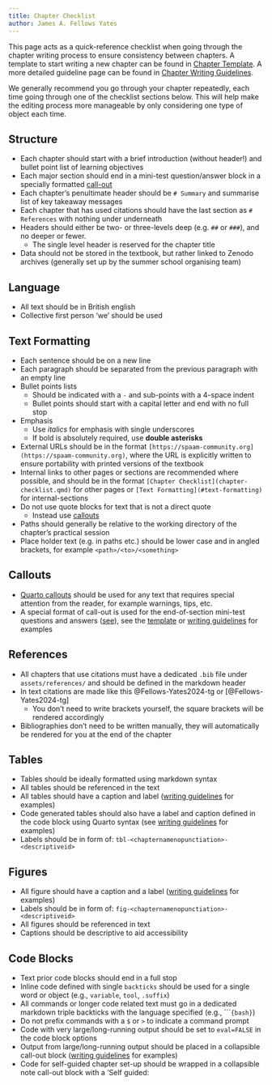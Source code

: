 ```yaml
---
title: Chapter Checklist
author: James A. Fellows Yates
---
```


This page acts as a quick-reference checklist when going through the chapter writing process to ensure consistency between chapters.
A template to start writing a new chapter can be found in [Chapter Template](chapter-template.qmd).
A more detailed guideline page can be found in [Chapter Writing Guidelines](chapter-writing-guidelines.qmd).

We generally recommend you go through your chapter repeatedly, each time going through one of the checklist sections below. 
This will help make the editing process more manageable by only considering one type of object each time.

## Structure

- Each chapter should start with a brief introduction (without header!) and bullet point list of learning objectives
- Each major section should end in a mini-test question/answer block in a specially formatted [call-out](#callouts)
- Each chapter's penultimate header should be `# Summary` and summarise list of key takeaway messages
- Each chapter that has used citations should have the last section as `# References` with nothing under underneath
- Headers should either be two- or three-levels deep (e.g. `##` or `###`), and no deeper or fewer.
    - The single level header is reserved for the chapter title
- Data should not be stored in the textbook, but rather linked to Zenodo archives (generally set up by the summer school organising team)

## Language

- All text should be in British english
- Collective first person 'we' should be used

## Text Formatting

- Each sentence should be on a new line
- Each paragraph should be separated from the previous paragraph with an empty line
- Bullet points lists 
    - Should be indicated with a `-` and sub-points with a 4-space indent
    - Bullet points should start with a capital letter and end with no full stop
- Emphasis
    - Use _italics_ for emphasis with single underscores
    - If bold is absolutely required, use **double asterisks**
- External URLs should be in the format `[https://spaam-community.org](https://spaam-community.org)`, where the URL is explicitly written to ensure portability with printed versions of the textbook
- Internal links to other pages or sections are recommended where possible, and should be in the format `[Chapter Checklist](chapter-checklist.qmd)` for other pages or `[Text Formatting](#text-formatting)` for internal-sections
- Do not use quote blocks for text that is not a direct quote
    - Instead use [callouts](#callouts)
- Paths should generally be relative to the working directory of the chapter's practical session
- Place holder text (e.g. in paths etc.) should be lower case and in angled brackets, for example `<path>/<to>/<something>`

## Callouts

- [Quarto callouts](https://quarto.org/docs/authoring/callouts.html) should be used for any text that requires special attention from the reader, for example warnings, tips, etc. 
- A special format of call-out is used for the end-of-section mini-test questions and answers ([see](#structure)), see the [template](chapter-template.qmd) or [writing guidelines](chapter-writing-guidelines.qmd) for examples

## References

- All chapters that use citations must have a dedicated `.bib` file under `assets/references/` and should be defined in the markdown header
- In text citations are made like this @Fellows-Yates2024-tg or [@Fellows-Yates2024-tg]
    - You don't need to write brackets yourself, the square brackets will be rendered accordingly
- Bibliographies don't need to be written manually, they will automatically be rendered for you at the end of the chapter

## Tables

- Tables should be ideally formatted using markdown syntax
- All tables should be referenced in the text
- All tables should have a caption and label ([writing guidelines](chapter-writing-guidelines.qmd) for examples)
- Code generated tables should also have a label and caption defined in the code block using Quarto syntax (see [writing guidelines](chapter-writing-guidelines.qmd) for examples)
- Labels should be in form of: `tbl-<chapternamenopunctiation>-<descriptiveid>`

## Figures

- All figure should have a caption and a label ([writing guidelines](chapter-writing-guidelines.qmd) for examples)
- Labels should be in form of: `fig-<chapternamenopunctiation>-<descriptiveid>`
- All figures should be referenced in text
- Captions should be descriptive to aid accessibility

## Code Blocks

- Text prior code blocks should end in a full stop
- Inline code defined with single `backticks` should be used for a single word or object (e.g., `variable`, `tool`, `.suffix`)
- All commands or longer code related text must go in a dedicated markdown triple backticks with the language specified (e.g., ````{bash}`)
- Do not prefix commands with a `$` or `>` to indicate a command prompt
- Code with very large/long-running output should be set to `eval=FALSE` in the code block options
- Output from large/long-running output should be placed in a collapsible call-out block ([writing guidelines](chapter-writing-guidelines.qmd) for examples)
- Code for self-guided chapter set-up should be wrapped in a collapsible note call-out block with a 'Self guided: <title>' format
- Example code that should not be run by the user should wrapped in a 'warning' call-out block with the title 'Example command - do not run!'